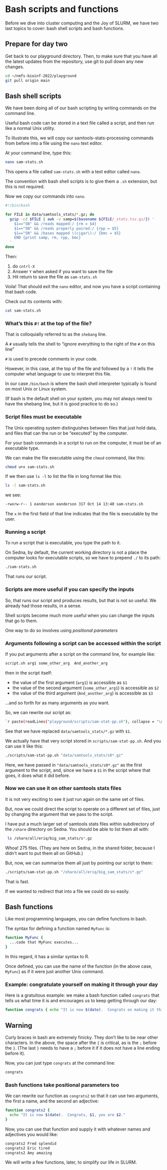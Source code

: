 # Bash scripts and functions {#script-func}

Before we dive into cluster computing and the Joy of SLURM,
we have two last topics to cover: bash shell scripts
and bash functions.

## Prepare for day two

Get back to our playground directory. Then,
to make sure that you have all the latest updates from the repository, 
use git to pull down any new changes. 
```.sh
cd ~/nmfs-bioinf-2022/playground
git pull origin main
```

## Bash shell scripts

We have been doing all of our bash scripting by writing commands
on the command line.

Useful bash code can be stored in a text file called a script,
and then run like a normal Unix utility.

To illustrate this, we will copy our samtools-stats-processing
commands from before into a file using the `nano` text editor.

At your command line, type this:
```.sh
nano sam-stats.sh
```

This opens a file called `sam-stats.sh` with a text editor called `nano`.  

The convention with bash shell scripts is to give them a `.sh` extension,
but this is not required.

Now we copy our commands into `nano`.
```.sh
#!/bin/bash

for FILE in data/samtools_stats/*.gz; do
  gzip -cd $FILE | awk -v samp=$(basename ${FILE/_stats.tsv.gz/}) '
    $1=="SN" && /reads mapped:/ {rm = $4}
    $1=="SN" && /reads properly paired:/ {rpp = $5}
    $1=="SN" && /bases mapped \(cigar\):/ {bmc = $5}
    END {print samp, rm, rpp, bmc}
  '
done
```


Then:

1. do `cntrl-X` 
2. Answer `Y` when asked if you want to save the file
3. Hit return to save the file as `sam-stats.sh`

Voila! That should exit the `nano` editor, and now you have a script containing that bash code.

Check out its contents with:
```.sh
cat sam-stats.sh
```


::: {.callout-warning}

### What's this `#!` at the top of the file?

That is colloquially referred to as the `shebang` line.

A `#` usually tells the shell to "ignore everything to the right of the `#` on this line"

`#` is used to precede comments in your code.

However, in this case, at the top of the file and followed by a `!`
it tells the computer what language to use to interpret this file.

In our case `/bin/bash` is where the bash shell interpreter typically
is found on most Unix or Linux system.

(If bash is the default shell on your system, you may not always need to
have the shebang line, but it is good practice to do so.)
:::


### Script files must be executable

The Unix operating system distinguishes between files that
just hold data, and files that can the run or be "executed" by the
computer.  

For your bash commands in a script to run on the computer, it must be
of an executable type.

We can make the file executable using the `chmod` command, like this:
```.sh
chmod u+x sam-stats.sh
```

If we then use `ls -l` to list the file in long format like this:
```.sh
ls -l sam-stats.sh
```

we see:
```.sh
-rwxrw-r-- 1 eanderson eanderson 317 Oct 14 13:40 sam-stats.sh
```

The `x` in the first field of that line indicates that the file is executable
by the user.

### Running a script 

To run a script that is executable, you type the path to it.  

On Sedna, by default, the current working directory is not a place
the computer looks for executable scripts, so we have to prepend `./` to
its path:
```.sh
./sam-stats.sh
```

That runs our script.

### Scripts are more useful if you can specify the inputs

So, that runs our script and produces results, but that is not
so useful.  We already had those results, in a sense.

Shell scripts become much more useful when you can change the inputs
that go to them.  

One way to do so involves using _positional parameters_

### Arguments following a script can be accessed within the script

If you put arguments after a script on the command line, for example like:
```.sh
script.sh arg1 some_other_arg  And_another_arg
```
then in the
script itself:

- the value of the first argument (`arg1`) is accessible as `$1`
- the value of the second argument (`some_other_arg1`) is accessible as `$2`
- the value of the third argument (`And_another_arg`) is accessible as `$3`

...and so forth for as many arguments as you want.  

So, we can rewrite our script as:
```.sh
`r paste(readLines("playground/scripts/sam-stat-pp.sh"), collapse = "\n")`
```

See that we have replaced `data/samtools_stats/*.gz` with
`$1`.

We actually have that very script stored in `scripts/sam-stat-pp.sh`.
And you can use it like this:
```.sh
./scripts/sam-stat-pp.sh "data/samtools_stats/s0*.gz"
```

Here, we have passed in `"data/samtools_stats/s0*.gz"` as the first
argument to the script, and, since we have a `$1` in the script
where that goes, it does what it did before.

### Now we can use it on other samtools stats files

It is not very exciting to see it just run again on the same
set of files.

But, now we could direct the script to operate on a different
set of files, just by changing the argument that we pass to the
script.

I have put a much larger set of samtools stats files within subdirectory of the `/share`
directory on Sedna.  You should be able to list them all with:
```.sh
 ls /share/all/eriq/big_sam_stats/s*.gz
```

Whoa! 275 files.  (They are here on Sedna, in the shared folder, because I didn't want to
put them all on GitHub.)

But, now, we can summarize them all just by pointing our script to
them:

```.sh
./scripts/sam-stat-pp.sh "/share/all/eriq/big_sam_stats/s*.gz"
```

That is fast.  

If we wanted to redirect that into a file we could do so easily.


## Bash functions

Like most programming languages, you can define functions in bash.

The syntax for defining a function named `MyFunc` is:
```.sh
function MyFunc {
  ...code that MyFunc executes...
}
```
In this regard, it has a similar syntax to R.  

Once defined, you can use the name of the function (in the above
case, `MyFunc`) as if it were just another Unix command.

### Example: congratulate yourself on making it through your day

Here is a gratuitous example: we make a bash function called
`congrats` that tells us what time it is and encourages us to keep
getting through our day:
```.sh
function congrats { echo "It is now $(date).  Congrats on making it this far in your day."; }
```

::: {.callout-warning}

## Warning

Curly braces in bash are extremely finicky.  They don't like to be near
other characters.  In the above, the space after the `{` is critical,
as is the `;` before the `}`.  (The last `}` needs to have a `;` before it
if it does not have a line ending before it).

:::

Now, you can just type `congrats` at the command line:
```.sh
congrats
```

### Bash functions take positional parameters too

We can rewrite our function as `congrats2` so that it can use
two arguments, the first a name, and the second an adjective:
```.sh
function congrats2 { 
  echo "It is now $(date).  Congrats, $1, you are $2."
}
```

Now, you can use that function and supply it with whatever names and adjectives
you would like:
```.sh
congrats2 Fred splendid
congrats2 Eric tired
congrats2 Amy amazing
```

We will write a few functions, later, to simplify our life in SLURM.

